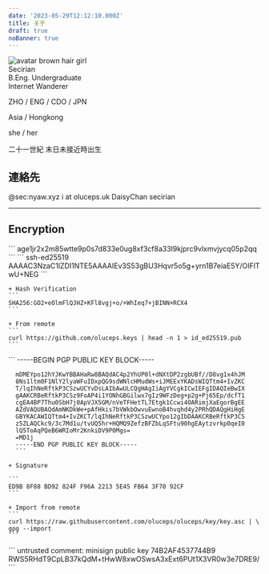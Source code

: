 ```yaml
---
date: '2023-05-29T12:12:10.000Z'
title: 关于
draft: true
noBanner: true
---
```



<div class="md:flex bg-slate-100 rounded-xl p-8 md:p-0 dark:bg-slate-800 justify-left items-">
  <img
    class="w-24 h-24 md:w-48 md:h-auto md:rounded-lg rounded-full mx-auto"
    src="https://nyaw.xyz/proxy/avatar.webp?url=https%3A%2F%2Fs3.nyaw.xyz%2Fmisskey%2F%2Fbb32710d-c5f2-4b29-a18a-d68e98c47487.png&avatar=1"
    alt="avatar brown hair girl"
		onclick="window.open('https://nyaw.xyz/@lyo', '_blank')"
	/>
	<div class="md:p-8 text-center md:text-left grow not-prose flex flex-col leading-snug">
    <div class="font-medium mb-4 grow">
      <div class="text-zinc-400 text-2xl font-bold">
        Secirian
      </div>
      <div class="text-zinc-500 mt-1.5">
        B.Eng. Undergraduate
      </div>
      <div class="text-zinc-500">
        Internet Wanderer
      </div>
    </div>
    <div class="text-zinc-500 mw-auto font-medium text-[13px]">
      <p>
			  ZHO / ENG / CDO / JPN
      </p>
      <p>
			  Asia / Hongkong
      </p>
      <p>
			  she / her
      </p>
			<p class="text-zinc-400">
			  二十一世紀 末日未接近時出生
      </p>
    </div>
  </div>
</div>


## 連絡先

<div class="flex flex-col md:grid md:grid-cols-2 md:grid-rows-2 gap-3">
	<QuickLinks
		title="Matrix"
		href="https://nyaw.xyz/matrix"
	>
    	@sec:nyaw.xyz
	</QuickLinks>
	<QuickLinks
		title="Mail"
		href="mailto://i@oluceps.uk"
	>
		i at oluceps.uk
	</QuickLinks>
	<QuickLinks
		title="Telegram"
		href="https://t.me/Secpm_bot"
	>
		DaisyChan
	</QuickLinks>
	<QuickLinks
		title="Discord"
		href="https://discord.com/invite/BXjxRmk4"
	>
		secirian
	</QuickLinks>
</div>

---

## Encryption

<Provider>
  <Collapse title="AGE" >
  	```
      age1jr2x2m85wtte9p0s7d833e0ug8xf3cf8a33l9kjprc9vlxmvjycq05p2qq
  	```
  </Collapse>
  
  <Collapse title="OPENSSH" >
  	```
      ssh-ed25519 AAAAC3NzaC1lZDI1NTE5AAAAIEv3S53gBU3Hqvr5o5g+yrn1B7eiaE5Y/OIFlTwU+NEG
  	```
  
  	+ Hash Verification
  	```
  	SHA256:GO2+eOlmFlQJHZ+KFl8vgj+o/+WhIeq7+jBINN+RCX4
  	```
  
  	+ From remote
  	```
  	curl https://github.com/oluceps.keys | head -n 1 > id_ed25519.pub
  	```
  </Collapse>
  
  <Collapse title="GPG Encryption">
      ```
      -----BEGIN PGP PUBLIC KEY BLOCK-----
      
      mDMEYpo12hYJKwYBBAHaRw8BAQdAC4p2YhUP0l+dNXtDP2zgbUBf//D8vg1x4hJM
      8Ns1ltm0F1NlY2lyaWFuIDxpQG9sdWNlcHMudWs+iJMEExYKADsWIQTtm4+IvZKC
      T/lqIhNeRftkP3CSzwUCYvDsLAIbAwULCQgHAgIiAgYVCgkICwIEFgIDAQIeBwIX
      gAAKCRBeRftkP3CSz9FoAP4i1YONhGBGilwx7gIz9WFzDeg+p2g+Pj65Ep/dcfT1
      cgEA4BP7Thu0SbH7j0ApVJX5GM/nVeTFHetTL7Etgk1Ccwi4OARimjXaEgorBgEE
      AZdVAQUBAQdAmNKDkWe+pAfHkis7bVWkbOwvuEwnoB4hvqhd4y2PRhQDAQgHiHgE
      GBYKACAWIQTtm4+IvZKCT/lqIhNeRftkP3CSzwUCYpo12gIbDAAKCRBeRftkP3CS
      z5ZLAQCkc9/3c7Md1u/tvUQ5hr+HQMQ9ZefzBFZbLqSFtu90hgEAytzvrkp0qeI0
      lQ5ToAqPQeB6WRIoMr2KnkiDV9P0Mgs=
      =MD1j
      -----END PGP PUBLIC KEY BLOCK-----
      ```
  
  	+ Signature
  
  	```
  	ED9B 8F88 BD92 824F F96A 2213 5E45 FB64 3F70 92CF
  	```
  
  	+ Import from remote
  	```
  	curl https://raw.githubusercontent.com/oluceps/oluceps/key/key.asc | \
  	gpg --import
  	```
  </Collapse>

  <Collapse title="MINISIGN" >
  	```
  	untrusted comment: minisign public key 74B2AF4537744B9
    RWS5RHdT9CpLB37kQdM+tHwW8xwOSwsA3xExt6PUt1X3VR0w3e7DRE9/
  	```
  </Collapse>
</Provider>
